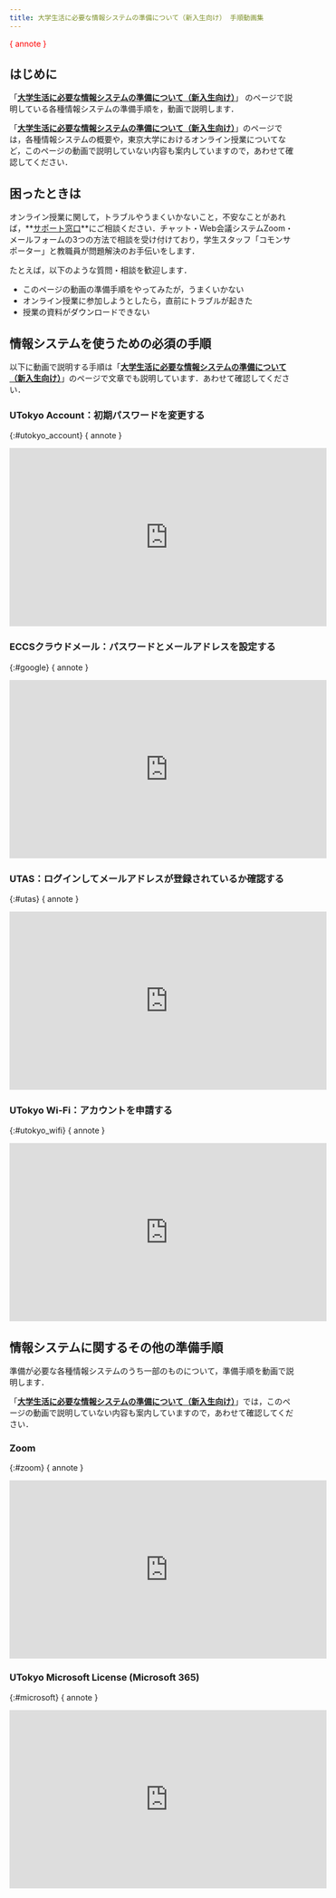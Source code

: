 ```yaml
---
title: 大学生活に必要な情報システムの準備について（新入生向け） 手順動画集
---
```



<span style="color: red;">{ annote }</span>

## はじめに

「**[大学生活に必要な情報システムの準備について（新入生向け）](/oc/)**」 のページで説明している各種情報システムの準備手順を，動画で説明します．

「**[大学生活に必要な情報システムの準備について（新入生向け）](/oc/)**」のページでは，各種情報システムの概要や，東京大学におけるオンライン授業についてなど，このページの動画で説明していない内容も案内していますので，あわせて確認してください．

## 困ったときは

オンライン授業に関して，トラブルやうまくいかないこと，不安なことがあれば，**[サポート窓口](/support/)**にご相談ください．チャット・Web会議システムZoom・メールフォームの3つの方法で相談を受け付けており，学生スタッフ「コモンサポーター」と教職員が問題解決のお手伝いをします．

たとえば，以下のような質問・相談を歓迎します．

- このページの動画の準備手順をやってみたが，うまくいかない
- オンライン授業に参加しようとしたら，直前にトラブルが起きた
- 授業の資料がダウンロードできない

## 情報システムを使うための必須の手順
以下に動画で説明する手順は「**[大学生活に必要な情報システムの準備について（新入生向け）](/oc/#important)**」のページで文章でも説明しています．あわせて確認してください．

### UTokyo Account：初期パスワードを変更する
{:#utokyo_account}
{ annote }
<iframe width="560" height="315" src="https://www.youtube.com/embed/lHetGzjAqno" title="YouTube video player" frameborder="0" allow="accelerometer; autoplay; clipboard-write; encrypted-media; gyroscope; picture-in-picture" allowfullscreen></iframe>

### ECCSクラウドメール：パスワードとメールアドレスを設定する
{:#google}
{ annote }
<iframe width="560" height="315" src="https://www.youtube.com/embed/a8R0R_mMad0" title="YouTube video player" frameborder="0" allow="accelerometer; autoplay; clipboard-write; encrypted-media; gyroscope; picture-in-picture" allowfullscreen></iframe>

### UTAS：ログインしてメールアドレスが登録されているか確認する
{:#utas}
{ annote }
<iframe width="560" height="315" src="https://www.youtube.com/embed/OLkhBj48ExE" title="YouTube video player" frameborder="0" allow="accelerometer; autoplay; clipboard-write; encrypted-media; gyroscope; picture-in-picture" allowfullscreen></iframe>

### UTokyo Wi-Fi：アカウントを申請する
{:#utokyo_wifi}
{ annote }
<iframe width="560" height="315" src="https://www.youtube.com/embed/2n3xk6ofsfg" title="YouTube video player" frameborder="0" allow="accelerometer; autoplay; clipboard-write; encrypted-media; gyroscope; picture-in-picture" allowfullscreen></iframe>

## 情報システムに関するその他の準備手順
準備が必要な各種情報システムのうち一部のものについて，準備手順を動画で説明します．

「**[大学生活に必要な情報システムの準備について（新入生向け）](/oc/)**」では，このページの動画で説明していない内容も案内していますので，あわせて確認してください．
### Zoom
{:#zoom}
{ annote }
<iframe width="560" height="315" src="https://www.youtube.com/embed/f-o-fRJQRag" title="YouTube video player" frameborder="0" allow="accelerometer; autoplay; clipboard-write; encrypted-media; gyroscope; picture-in-picture" allowfullscreen></iframe>

### UTokyo Microsoft License (Microsoft 365)
{:#microsoft}
{ annote }
<iframe width="560" height="315" src="https://www.youtube.com/embed/IVpyO-CjCWg" title="YouTube video player" frameborder="0" allow="accelerometer; autoplay; clipboard-write; encrypted-media; gyroscope; picture-in-picture" allowfullscreen></iframe>
